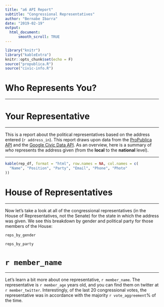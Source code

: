 ```yaml
---
title: "a6 API Report"
subtitle: "Congressional Representatives"
author: "Bernabe Ibarra"
date: "2019-02-19"
output:
  html_document:
      smooth_scroll: TRUE
---
```


```r
library("knitr")
library("kableExtra")
knitr::opts_chunk$set(echo = F)
source("propublica.R")
source("civic-info.R")
```

# Who Represents You?
_____________________


# Your Representative
_____________________

This is a report about the political representatives based on the address entered (`r address_in`). This report draws upon data from the [ProPublica API](https://projects.propublica.org/api-docs/congress-api/) and the [Google Civic Data API](https://developers.google.com/civic-information/). As an overview, here is a summary of _who_ represents the address given (from the **local** to the **national** level).

_____________________
```r
kable(rep_df, format = "html", row.names = NA, col.names = c(
  "Name", "Position", "Party", "Email", "Phone", "Photo"
))
```
<style>
  td {
    max-width: 200px;
}
</style>

# House of Representatives
_____________________

Now let's take a look at all of the congressional representatives (in the House of Representatives, not the Senate) for the state in which the address was given. We see this breakdown by gender and political party for those members of the House:

```r
reps_by_gender
```

```r
reps_by_party
```

# `r member_name`
_____________________

Let's learn a bit more about one representative, `r member_name`. The representative is `r member_age` years old, and you can find them on twitter at `r member_twitter`. Interestingly, of the last 20 congressional votes, the representative was in accordance with the majority `r vote_aggreement`% of the time.
